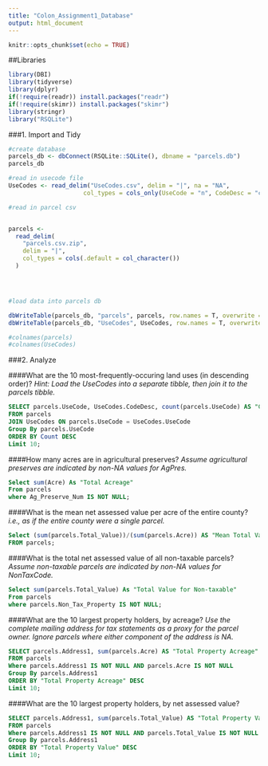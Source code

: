 ```yaml
---
title: "Colon_Assignment1_Database"
output: html_document
---
```


```r
knitr::opts_chunk$set(echo = TRUE)
```

##Libraries 

```r

library(DBI)
library(tidyverse)
library(dplyr)
if(!require(readr)) install.packages("readr")
if(!require(skimr)) install.packages("skimr")
library(stringr)
library("RSQLite")


```

###1. Import and Tidy


```r

#create database
parcels_db <- dbConnect(RSQLite::SQLite(), dbname = "parcels.db")
parcels_db

#read in usecode file
UseCodes <- read_delim("UseCodes.csv", delim = "|", na = "NA",
                     col_types = cols_only(UseCode = "n", CodeDesc = "c"))

#read in parcel csv


parcels <-
  read_delim(
    "parcels.csv.zip",
    delim = "|",
    col_types = cols(.default = col_character())
  )




#load data into parcels db

dbWriteTable(parcels_db, "parcels", parcels, row.names = T, overwrite = T)
dbWriteTable(parcels_db, "UseCodes", UseCodes, row.names = T, overwrite = T)

#colnames(parcels)
#colnames(UseCodes)

```



###2. Analyze 

####What are the 10 most-frequently-occuring land uses (in descending order)?
*Hint: Load the UseCodes into a separate tibble, then join it to the parcels tibble.*

```sql

SELECT parcels.UseCode, UseCodes.CodeDesc, count(parcels.UseCode) AS "Count"
FROM parcels 
JOIN UseCodes ON parcels.UseCode = UseCodes.UseCode
Group By parcels.UseCode
ORDER BY Count DESC
Limit 10;

```


####How many acres are in agricultural preserves?
*Assume agricultural preserves are indicated by non-NA values for AgPres.*

```sql

Select sum(Acre) As "Total Acreage" 
From parcels
where Ag_Preserve_Num IS NOT NULL;


```



####What is the mean net assessed value per acre of the entire county?
*i.e., as if the entire county were a single parcel.*

```sql

Select (sum(parcels.Total_Value))/(sum(parcels.Acre)) AS "Mean Total Value"
FROM parcels;

```


####What is the total net assessed value of all non-taxable parcels?
*Assume non-taxable parcels are indicated by non-NA values for NonTaxCode.*

```sql

Select sum(parcels.Total_Value) As "Total Value for Non-taxable" 
From parcels
where parcels.Non_Tax_Property IS NOT NULL;

```


####What are the 10 largest property holders, by acreage?
*Use the complete mailing address for tax statements as a proxy for the parcel owner. Ignore parcels where either component of the address is NA.*

```sql

SELECT parcels.Address1, sum(parcels.Acre) AS "Total Property Acreage"
FROM parcels 
Where parcels.Address1 IS NOT NULL AND parcels.Acre IS NOT NULL
Group By parcels.Address1
ORDER BY "Total Property Acreage" DESC
Limit 10;

```


####What are the 10 largest property holders, by net assessed value?

```sql

SELECT parcels.Address1, sum(parcels.Total_Value) AS "Total Property Value"
FROM parcels 
Where parcels.Address1 IS NOT NULL AND parcels.Total_Value IS NOT NULL
Group By parcels.Address1
ORDER BY "Total Property Value" DESC
Limit 10;

```


